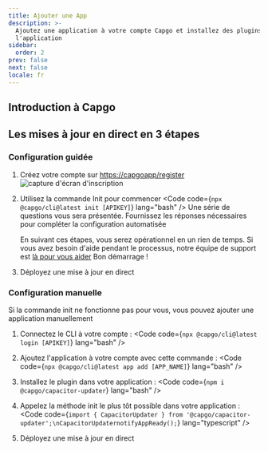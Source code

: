 ```yaml
---
title: Ajouter une App
description: >-
  Ajoutez une application à votre compte Capgo et installez des plugins dans
  l'application
sidebar:
  order: 2
prev: false
next: false
locale: fr
---
```



## Introduction à Capgo
<YouTube id="NzXXKoyhTIo" title="Capgo en 15 minutes" />

## Les mises à jour en direct en 3 étapes

### Configuration guidée

<Steps>

1. Créez votre compte sur [https://capgoapp/register](https://capgoapp/register)
![capture d'écran d'inscription](/signupwebp "capture d'écran d'inscription")

2. Utilisez la commande Init pour commencer <Code code={`npx @capgo/cli@latest init [APIKEY]`} lang="bash" /> Une série de questions vous sera présentée. Fournissez les réponses nécessaires pour compléter la configuration automatisée<Aside type="tip">En suivant ces étapes, vous serez opérationnel en un rien de temps. Si vous avez besoin d'aide pendant le processus, notre équipe de support est [là pour vous aider](mailto:support@capgoapp) Bon démarrage !</Aside>

3. Déployez une mise à jour en direct <LinkCard href="/docs/getting-started/deploy/" title="Déployer une mise à jour en direct" description="Apprenez comment déployer une mise à jour en direct pour votre application" />

</Steps>

### Configuration manuelle

Si la commande init ne fonctionne pas pour vous, vous pouvez ajouter une application manuellement

<Steps>

1. Connectez le CLI à votre compte : <Code code={`npx @capgo/cli@latest login [APIKEY]`} lang="bash" />

2. Ajoutez l'application à votre compte avec cette commande : <Code code={`npx @capgo/cli@latest app add [APP_NAME]`} lang="bash" />

3. Installez le plugin dans votre application : <Code code={`npm i @capgo/capacitor-updater`} lang="bash" />

4. Appelez la méthode init le plus tôt possible dans votre application : <Code code={`import { CapacitorUpdater } from '@capgo/capacitor-updater';\nCapacitorUpdaternotifyAppReady();`} lang="typescript" />

5. Déployez une mise à jour en direct <LinkCard href="/docs/getting-started/deploy/" title="Déployer une mise à jour en direct" description="Apprenez comment déployer une mise à jour en direct pour votre application" />

</Steps>